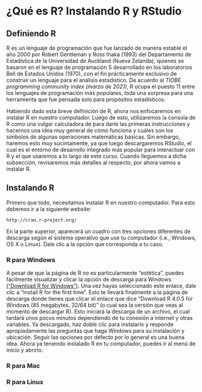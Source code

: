 # ¿Qué es R? Instalando R y RStudio

## Definiendo R
R es un lenguaje de programación que fue lanzado de manera estable el año 2000 por Robert Gentleman y Ross Ihaka (1993) del Departamento de Estadística de la Universidad de Auckland (Nueva Zelanda), quienes se basaron en el lenguaje de programación S desarrollado en los laboratorios Bell de Estados Unidos (1970), con el fin prácticamente exclusivo de construir un lenguaje para el análisis estadístico. De acuerdo al *TIOBE programming community index (marzo de 2021)*, R ocupa el puesto 11 entre los lenguajes de programación más populares, toda una sorpresa para una herramienta que fue pensada solo para propósitos estadísticos. 
 
Habiendo dado esta breve definición de R, ahora nos enfocaremos en instalar R en nuestro computador. Luego de esto, utilizaremos la consola de R como una vulgar calculadora de para darle las primeras instrucciones y hacernos una idea muy general de cómo funciona y cuáles son los símbolos de algunas operaciones matemáticas básicas. Sin embargo, haremos esto muy sucintamente, ya que luego descargaremos RStudio, el cual es el entorno de desarrollo integrado más popular para interactuar con R y el que usaremos a lo largo de este curso. Cuando lleguemos a dicha subsección, revisaremos más detalles al respecto, por ahora vamos a instalar R. 
 
## Instalando R

Primero que todo, necesitamos instalar R en nuestro computador. Para esto debemos ir a la siguiente website: 

```block
http://cran.r-project.org/
```


En la parte superior, aparecerá un cuadro con tres opciones diferentes de descarga según el sistema operativo que use tu computador (i.e., Windows, OS X o Linux). Dale clic a la opción que corresponda a tu caso. 

### R para Windows

A pesar de que la página de R no es particularmente “estética”, puedes fácilmente visualizar y clicar la opción de descarga para Windows [(“Download R for Windows”)](https://cran.r-project.org){target="_blank"}. Una vez hayas seleccionado este enlace, dale clic a “install R for the first time”. Esto te llevará finalmente a la página de descarga donde tienes que clicar el enlace que dice “Download R 4.0.5 for Windows (85 megabytes, 32/64 bit)” (o cual sea la versión que veas al momento de descargar R). Esto iniciará la descarga de un archivo, el cual tardará unos pocos minutos dependiendo de tu conexión a internet y otras variables. Ya descargado, haz doble clic para instalarlo y responde apropiadamente las preguntas que haga Windows para su instalación y ubicación. Seguir las opciones por defecto por lo general es una buena idea. Ahora ya teniendo instalado R en tu computador, puedes ir al menú de inicio y abrirlo.

### R para Mac

### R para Linux
